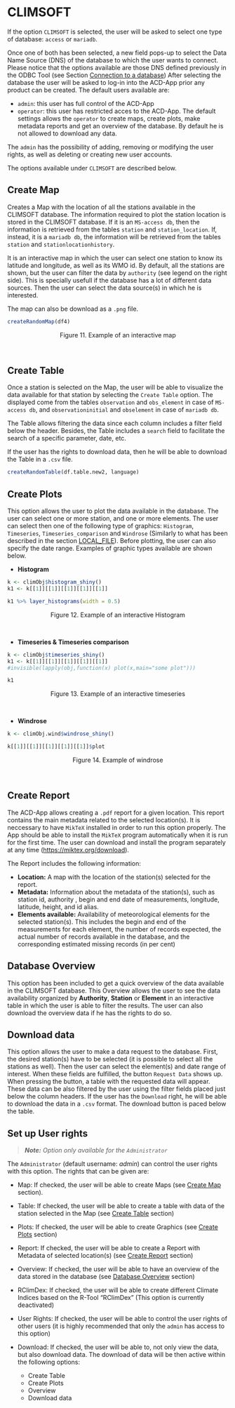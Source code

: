 <a name="climsoft"></a>

# CLIMSOFT
If the option `CLIMSOFT` is selected, the user will be asked to select one type of database: `access` or `mariadb`.

Once one of both has been selected, a new field pops-up to select the Data Name Source (DNS) of the database to which the user wants to connect. Please notice that the options available are those DNS defined previously in the ODBC Tool (see Section [Connection to a database](#odbc))
After selecting the database the user will be asked to log-in into the ACD-App prior any product can be created. The default users available are:

* `admin`: this user has full control of the ACD-App
* `operator`: this user has restricted acces to the ACD-App. The default settings allows the `operator` to create maps, create plots, make metadata reports and get an overview of the database. By default he is not allowed to download any data.

The `admin` has the possibility of adding, removing or modifying the user rights, as well as deleting or creating new user accounts.

The options available under `CLIMSOFT` are described below.

<a name="map"></a>

## Create Map

Creates a Map with the location of all the stations available in the CLIMSOFT database. The information required to plot the station location is stored in the CLIMSOFT database. If it is an `MS-access db`, then the information is retrieved from the tables `station` and `station_location`. If, instead, it is a `mariadb db`, the information will be retrieved from the tables `station` and `stationlocationhistory`.

It is an interactive map in which the user can select one station to know its latitude and longitude, as well as its WMO id. By default, all the stations are shown, but the user can filter the data by `authority` (see legend on the right side). This is specially usefull if the database has a lot of different data sources. Then the user can select the data source(s) in which he is interested.

The map can also be download as a `.png` file.

```r
createRandomMap(df4)
```
<center>Figure 11. Example of an interactive map </center><br>

<a name="table"></a>

## Create Table {#table}

Once a station is selected on the Map, the user will be able to visualize the data available for that station by selecting the `Create Table` option. The displayed come from the tables `observation` and `obs_element` in case of `MS-access db`, and `observationinitial` and `obselement` in case of `mariadb db`.

The Table allows filtering the data since each column includes a filter field below the header. Besides, the Table includes a `search` field to facilitate the search of a specific parameter, date, etc.

If the user has the rights to download data, then he will be able to download the Table in a `.csv` file.

```r
createRandomTable(df.table.new2, language)
```

<a name="plots"></a>

## Create Plots {#plots}

This option allows the user to plot the data available in the database. The user can select one or more station, and one or more elements. The user can select then one of the following type of graphics: `Histogram`, `Timeseries`, `Timeseries_comparison` and `Windrose` (Similarly to what has been described in the section [LOCAL_FILE](#local_file)). Before plotting, the user can also specify the date range. Examples of graphic types available are shown below.

* **Histogram**

```r
k <- climObj$histogram_shiny()
k1 <- k[[1]][[1]][[1]][[1]][[1]]
```
```r
k1 %>% layer_histograms(width = 0.5)
```

<center>Figure 12. Example of an interactive Histogram </center><br>

* **Timeseries & Timeseries comparison**

```r
k <- climObj$timeseries_shiny()
k1 <- k[[1]][[1]][[1]][[1]][[1]]
#invisible(lapply(obj,function(x) plot(x,main="some plot")))
```
```r
k1
```
<center>Figure 13. Example of an interactive timeseries </center><br>

* **Windrose**

```r
k <- climObj.wind$windrose_shiny()
```
```r
k[[1]][[1]][[1]][[1]][[1]]$plot
```
<center>Figure 14. Example of windrose </center><br>

<a name="report"></a>

## Create Report {#report}

The ACD-App allows creating a `.pdf` report for a given location. This report contains the main metadata related to the selected location(s). It is neccessary to have `MikTeX` installed in order to run this option properly. The App should be able to install the `MikTeX` program automatically when it is run for the first time. The user can download and install the program separately at any time (<https://miktex.org/download>).

The Report includes the following information:

* **Location:** A map with the location of the station(s) selected for the report.
* **Metadata:** Information about the metadata of the station(s), such as station id, authority , begin and end date of measurements, longitude, latitude, height, and id alias.
* **Elements available:** Availability of meteorological elements for the selected station(s). This includes the begin and end of the measurements for each element, the number of records expected, the actual number of records available in the database, and the corresponding estimated missing records (in per cent)

<a name="overview"></a>

## Database Overview {#overview}

This option has been included to get a quick overview of the data available in the CLIMSOFT database. This Overview allows the user to see the data availability organized by **Authority**, **Station** or  **Element** in an interactive table in which the user is able to filter the results. The user can also download the overview data if he has the rights to do so.

<a name="download"></a>

## Download data

This option allows the user to make a data request to the database. First, the desired station(s) have to be selected (it is possible to select all the stations as well). Then the user can select the element(s) and date range of interest. When these fields are fulfilled, the button `Request Data` shows up. When pressing the button, a table with the requested data will appear. These data can be also filtered by the user using the filter fields placed just below the column headers. If the user has the `Download` right, he will be able to download the data in a `.csv` format. The download button is paced below the table.

<a name="user_rights"></a>

## Set up User rights

> _**Note:** Option only available for the `Administrator`_

The `Administrator` (default username: *admin*) can control the user rights with this option. The rights that can be given are:

* Map: If checked, the user will be able to create Maps (see [Create Map](#map) section).
* Table: If checked, the user will be able to create a table with data of the station selected in the Map (see [Create Table ](#table) section)
* Plots: If checked, the user will be able to create Graphics (see [Create Plots](#plots) section)
* Report: If checked, the user will be able to create a Report with Metadata of selected location(s) (see [Create Report](#report) section)
* Overview: If checked, the user will be able to have an overview of the data stored in the database (see [Database Overview](#overview) section)
* RClimDex: If checked, the user will be able to create different Climate Indices based on the R-Tool "RClimDex" (This option is currently deactivated)
* User Rights: If checked, the user will be able to control the user rights of other users (it is highly recommended that only the `admin` has access to this option)
* Download: If checked, the user will be able to, not only view the data, but also download data. The download of data will be then active within the following options:
    
    + Create Table
    + Create Plots
    + Overview
    + Download data



